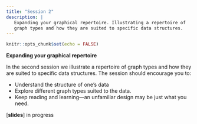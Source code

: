 ```yaml
---
title: "Session 2"
description: |
   Expanding your graphical repertoire. Illustrating a repertoire of 
   graph types and how they are suited to specific data structures.
---
```


```r
knitr::opts_chunk$set(echo = FALSE)
```

**Expanding your graphical repertoire**

In the second session we illustrate a repertoire of graph types and how they are suited to specific data structures. The session should encourage you to: 

- Understand the structure of one's data
- Explore different graph types suited to the data. 
- Keep reading and learning&mdash;an unfamiliar design may be just what you need.

[**slides**] in progress
 
